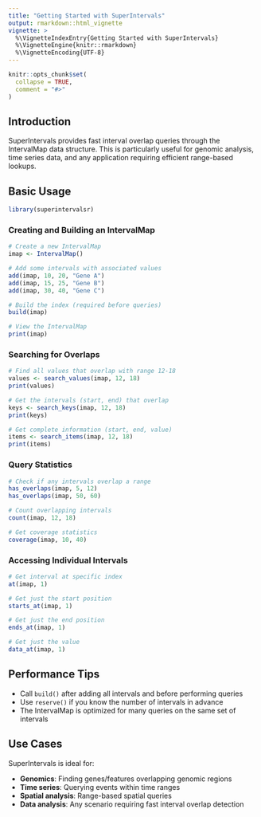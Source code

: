 ```yaml
---
title: "Getting Started with SuperIntervals"
output: rmarkdown::html_vignette
vignette: >
  %\VignetteIndexEntry{Getting Started with SuperIntervals}
  %\VignetteEngine{knitr::rmarkdown}
  %\VignetteEncoding{UTF-8}
---
```


```r
knitr::opts_chunk$set(
  collapse = TRUE,
  comment = "#>"
)
```

## Introduction

SuperIntervals provides fast interval overlap queries through the IntervalMap data structure. This is particularly useful for genomic analysis, time series data, and any application requiring efficient range-based lookups.

## Basic Usage

```r
library(superintervalsr)
```

### Creating and Building an IntervalMap

```r
# Create a new IntervalMap
imap <- IntervalMap()

# Add some intervals with associated values
add(imap, 10, 20, "Gene A")
add(imap, 15, 25, "Gene B")
add(imap, 30, 40, "Gene C")

# Build the index (required before queries)
build(imap)

# View the IntervalMap
print(imap)
```

### Searching for Overlaps

```r
# Find all values that overlap with range 12-18
values <- search_values(imap, 12, 18)
print(values)

# Get the intervals (start, end) that overlap
keys <- search_keys(imap, 12, 18)
print(keys)

# Get complete information (start, end, value)
items <- search_items(imap, 12, 18)
print(items)
```

### Query Statistics

```r
# Check if any intervals overlap a range
has_overlaps(imap, 5, 12)
has_overlaps(imap, 50, 60)

# Count overlapping intervals
count(imap, 12, 18)

# Get coverage statistics
coverage(imap, 10, 40)
```

### Accessing Individual Intervals

```r
# Get interval at specific index
at(imap, 1)

# Get just the start position
starts_at(imap, 1)

# Get just the end position
ends_at(imap, 1)

# Get just the value
data_at(imap, 1)
```

## Performance Tips

- Call `build()` after adding all intervals and before performing queries
- Use `reserve()` if you know the number of intervals in advance
- The IntervalMap is optimized for many queries on the same set of intervals

## Use Cases

SuperIntervals is ideal for:

- **Genomics**: Finding genes/features overlapping genomic regions
- **Time series**: Querying events within time ranges
- **Spatial analysis**: Range-based spatial queries
- **Data analysis**: Any scenario requiring fast interval overlap detection
